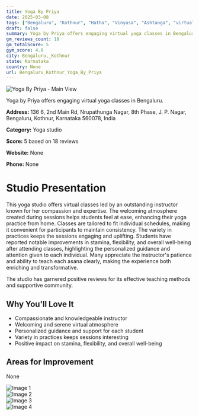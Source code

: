 ```yaml
---
title: Yoga By Priya
date: 2025-03-08
tags: ["Bengaluru", "Kothnur", "Hatha", "Vinyasa", "Ashtanga", "virtual classes", "personalized attention", "Bengaluru, Kothnur"]  
draft: false
summary: Yoga by Priya offers engaging virtual yoga classes in Bengaluru.
gm_reviews_count: 18
gm_totalScore: 5
gym_score: 4.0
city: Bengaluru,_Kothnur
state: Karnataka
country: None
url: Bengaluru_Kothnur_Yoga_By_Priya
---
```


<div className="aspect-[16/9] relative my-8">
  <img 
    src="https://lh3.googleusercontent.com/p/AF1QipP7N8tjHWBNQHCF9nl-EyxdTa-TPt2j22vxXEUw=w1920-h1080-k-no"
    alt="Yoga By Priya - Main View"
    className="object-cover absolute inset-0 w-full h-full rounded-lg"
  />
</div>

Yoga by Priya offers engaging virtual yoga classes in Bengaluru.

**Address:** 136 6, 2nd Main Rd, Nrupathunga Nagar, 8th Phase, J. P. Nagar, Bengaluru, Kothnur, Karnataka 560078, India

**Category:** Yoga studio

**Score:** 5 based on 18 reviews

**Website:** None

**Phone:** None

# Studio Presentation

This yoga studio offers virtual classes led by an outstanding instructor known for her compassion and expertise. The welcoming atmosphere created during sessions helps students feel at ease, enhancing their yoga practice from home. Classes are tailored to fit individual schedules, making it convenient for participants to maintain consistency. The variety in practices keeps the sessions engaging and uplifting. Students have reported notable improvements in stamina, flexibility, and overall well-being after attending classes, highlighting the personalized guidance and attention given to each individual. Many appreciate the instructor's patience and ability to teach each asana clearly, making the experience both enriching and transformative.

The studio has garnered positive reviews for its effective teaching methods and supportive community.

## Why You'll Love It

- Compassionate and knowledgeable instructor
- Welcoming and serene virtual atmosphere
- Personalized guidance and support for each student
- Variety in practices keeps sessions interesting
- Positive impact on stamina, flexibility, and overall well-being

## Areas for Improvement

None

<div className="grid grid-cols-1 xl:grid-cols-2 gap-4 my-8">
<div className="aspect-[4/3] relative"><img src="https://lh5.googleusercontent.com/p/AF1QipO0YUVJw5w8qQwPkfVL47w6Ko2JEcpTuxC8YyEt=w1920-h1080-k-no" alt="Image 1" className="object-cover absolute inset-0 w-full h-full rounded-lg" /></div>
<div className="aspect-[4/3] relative"><img src="https://lh5.googleusercontent.com/p/AF1QipO5wZNAYHQZAvTorzW4yLQo1cl9eKoKY9uSyt4q=w1920-h1080-k-no" alt="Image 2" className="object-cover absolute inset-0 w-full h-full rounded-lg" /></div>
<div className="aspect-[4/3] relative"><img src="https://lh5.googleusercontent.com/p/AF1QipMiLoE9vOJEt1utgnqFBTG7HwPrNVfYR6JU8vAr=w1920-h1080-k-no" alt="Image 3" className="object-cover absolute inset-0 w-full h-full rounded-lg" /></div>
<div className="aspect-[4/3] relative"><img src="https://lh5.googleusercontent.com/p/AF1QipMbm7QxcZBigwUsqJT-E_jiYeb8qp41tgjki55C=w1920-h1080-k-no" alt="Image 4" className="object-cover absolute inset-0 w-full h-full rounded-lg" /></div>
</div>